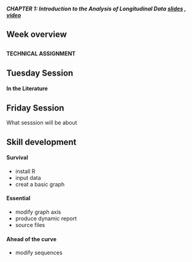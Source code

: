 ##### CHAPTER 1: *Introduction to the Analysis of Longitudinal Data*  [slides]() , [video]()   

## Week overview

## 
<div class="red">**TECHNICAL ASSIGNMENT**</div>
## Tuesday Session

#### In the Literature

## Friday Session

What sesssion will be about

## Skill development 

#### Survival
 - install R
 - input data
 - creat a basic graph

#### Essential
 - modify graph axis
 - produce dynamic report
 - source files

#### Ahead of the curve
 - modify sequences
